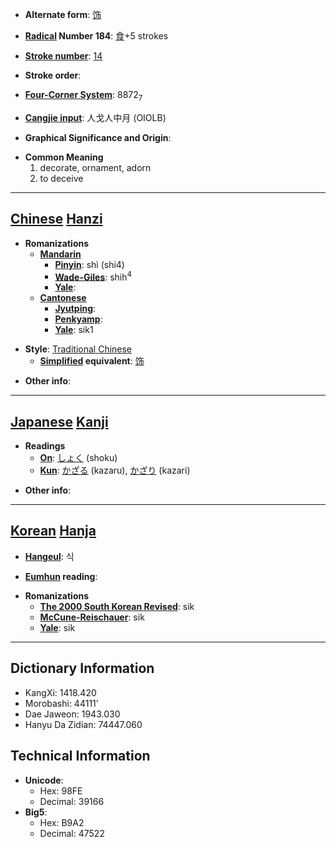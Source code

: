 * '''Alternate form''': [[饰]]

* '''[[Wiktionary:Chinese radical index| Radical]] Number 184''': [[Wiktionary:Chinese radical index 食|食]]+5 strokes

* '''[[Wiktionary:Chinese total strokes index|Stroke number]]''': [[Wiktionary:Chinese total strokes index 14|14]]

* '''Stroke order''': 

* '''[[Wiktionary:Chinese four corner index|Four-Corner System]]''': 8872<sub>7</sub>

* '''[[Wiktionary:Chinese Cangjie index|Cangjie input]]''': 人戈人中月 (OIOLB)

* '''Graphical Significance and Origin''': 

* '''Common Meaning'''
*#decorate, ornament, adorn
*# to deceive


----

== [[Chinese]] [[Hanzi]] ==

* '''Romanizations'''
** '''[[Mandarin]]'''
*** '''[[Pinyin]]''': shì (shi4)
*** '''[[Wade-Giles]]''': shih<sup>4</sup>
*** '''[[Yale]]''': 
** '''[[Cantonese]]'''
*** '''[[Jyutping]]''':
*** '''[[Penkyamp]]''': 
*** '''[[Yale]]''': sik1

* '''Style''': [[Traditional Chinese]] 
** '''[[Simplified Chinese|Simplified]] equivalent''': [[饰]]

* '''Other info''': 

----

== [[Japanese]] [[Kanji]] ==

* '''Readings'''
** '''[[On]]''': [[しょく]] (shoku)
** '''[[Kun]]''': [[かざる]] (kazaru), [[かざり]] (kazari)

* '''Other info''':  

----

== [[Korean]] [[Hanja]] ==

* '''[[Hangeul]]''': 식

* '''[[Eumhun]] reading''': 

* '''Romanizations'''
** '''[[The 2000 South Korean Revised Romanization|The 2000 South Korean Revised]]''': sik
** '''[[McCune-Reischauer]]''': sik
** '''[[Yale]]''': sik

----

== Dictionary Information ==

* KangXi: 1418.420
* Morobashi: 44111'
* Dae Jaweon: 1943.030
* Hanyu Da Zidian: 74447.060

== Technical Information ==

* '''Unicode''':
** Hex: 98FE
** Decimal: 39166
* '''Big5''':
** Hex: B9A2
** Decimal: 47522